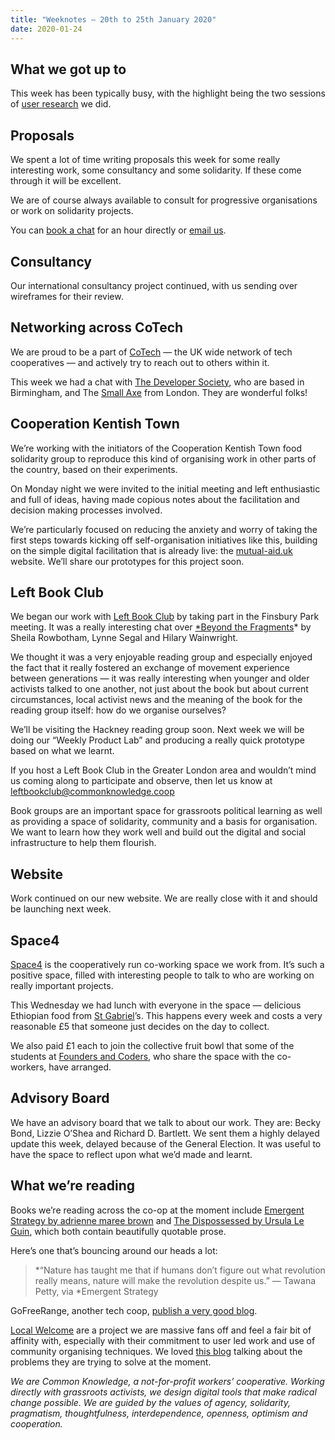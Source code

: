 ```yaml
---
title: "Weeknotes — 20th to 25th January 2020"
date: 2020-01-24
---
```


## What we got up to

This week has been typically busy, with the highlight being the two sessions of [user research](https://en.wikipedia.org/wiki/User_research) we did.

## Proposals

We spent a lot of time writing proposals this week for some really interesting work, some consultancy and some solidarity. If these come through it will be excellent.

We are of course always available to consult for progressive organisations or work on solidarity projects.

You can [book a chat](https://commonknowledge.youcanbook.me/) for an hour directly or [email us](mailto:hello@commonknowledge.coop).

## Consultancy

Our international consultancy project continued, with us sending over wireframes for their review.

## Networking across CoTech

We are proud to be a part of [CoTech](https://www.coops.tech/) — the UK wide network of tech cooperatives — and actively try to reach out to others within it.

This week we had a chat with [The Developer Society](https://www.dev.ngo/), who are based in Birmingham, and The [Small Axe](https://www.thesmallaxe.org/) from London. They are wonderful folks!

## Cooperation Kentish Town

We’re working with the initiators of the Cooperation Kentish Town food solidarity group to reproduce this kind of organising work in other parts of the country, based on their experiments.

On Monday night we were invited to the initial meeting and left enthusiastic and full of ideas, having made copious notes about the facilitation and decision making processes involved.

We’re particularly focused on reducing the anxiety and worry of taking the first steps towards kicking off self-organisation initiatives like this, building on the simple digital facilitation that is already live: the [mutual-aid.uk](http://mutual-aid.uk) website. We’ll share our prototypes for this project soon.

## Left Book Club

We began our work with [Left Book Club](https://www.leftbookclub.com/) by taking part in the Finsbury Park meeting. It was a really interesting chat over [\*Beyond the Fragments](http://www.merlinpress.co.uk/acatalog/BEYOND-THE-FRAGMENTS.html)\* by Sheila Rowbotham, Lynne Segal and Hilary Wainwright.

We thought it was a very enjoyable reading group and especially enjoyed the fact that it really fostered an exchange of movement experience between generations — it was really interesting when younger and older activists talked to one another, not just about the book but about current circumstances, local activist news and the meaning of the book for the reading group itself: how do we organise ourselves?

We’ll be visiting the Hackney reading group soon. Next week we will be doing our “Weekly Product Lab” and producing a really quick prototype based on what we learnt.

If you host a Left Book Club in the Greater London area and wouldn’t mind us coming along to participate and observe, then let us know at [leftbookclub@commonknowledge.coop](mailto:leftbookclub@commonknowledge.coop)

Book groups are an important space for grassroots political learning as well as providing a space of solidarity, community and a basis for organisation. We want to learn how they work well and build out the digital and social infrastructure to help them flourish.

## Website

Work continued on our new website. We are really close with it and should be launching next week.

## Space4

[Space4](http://space4.tech/) is the cooperatively run co-working space we work from. It’s such a positive space, filled with interesting people to talk to who are working on really important projects.

This Wednesday we had lunch with everyone in the space — delicious Ethiopian food from [St Gabriel](https://www.tripadvisor.co.uk/Restaurant_Review-g186338-d6886692-Reviews-St_Gabriel_Ethiopian_Delicatessen-London_England.html)’s. This happens every week and costs a very reasonable £5 that someone just decides on the day to collect.

We also paid £1 each to join the collective fruit bowl that some of the students at [Founders and Coders](https://www.foundersandcoders.com/), who share the space with the co-workers, have arranged.

## Advisory Board

We have an advisory board that we talk to about our work. They are: Becky Bond, Lizzie O’Shea and Richard D. Bartlett. We sent them a highly delayed update this week, delayed because of the General Election. It was useful to have the space to reflect upon what we’d made and learnt.

## What we’re reading

Books we’re reading across the co-op at the moment include [Emergent Strategy by adrienne maree brown](https://www.akpress.org/emergentstrategy.html) and [The Dispossessed by Ursula Le Guin](https://www.goodreads.com/book/show/13651.The_Dispossessed), which both contain beautifully quotable prose.

Here’s one that’s bouncing around our heads a lot:

> *“Nature has taught me that if humans don’t figure out what revolution really means, nature will make the revolution despite us.”
> — Tawana Petty, via *Emergent Strategy

GoFreeRange, another tech coop, [publish a very good blog](https://gofreerange.com/blog).

[Local Welcome](https://www.localwelcome.org/) are a project we are massive fans off and feel a fair bit of affinity with, especially with their commitment to user led work and use of community organising techniques. We loved [this blog](https://www.localwelcome.org/blog/2020/1/20/fixing-guest-turnount-and-improving-our-meals) talking about the problems they are trying to solve at the moment.

_We are Common Knowledge, a not-for-profit workers’ cooperative. Working directly with grassroots activists, we design digital tools that make radical change possible. We are guided by the values of agency, solidarity, pragmatism, thoughtfulness, interdependence, openness, optimism and cooperation._
